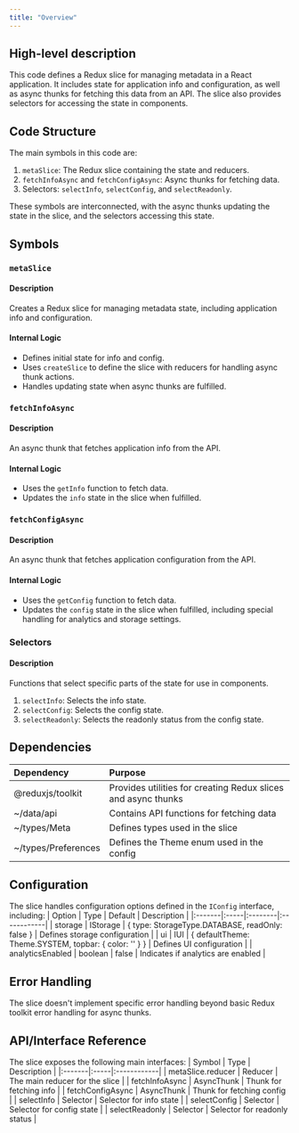 ```yaml
---
title: "Overview"
---
```


## High-level description
This code defines a Redux slice for managing metadata in a React application. It includes state for application info and configuration, as well as async thunks for fetching this data from an API. The slice also provides selectors for accessing the state in components.

## Code Structure
The main symbols in this code are:
1. `metaSlice`: The Redux slice containing the state and reducers.
2. `fetchInfoAsync` and `fetchConfigAsync`: Async thunks for fetching data.
3. Selectors: `selectInfo`, `selectConfig`, and `selectReadonly`.

These symbols are interconnected, with the async thunks updating the state in the slice, and the selectors accessing this state.

## Symbols

### `metaSlice`
#### Description
Creates a Redux slice for managing metadata state, including application info and configuration.

#### Internal Logic
- Defines initial state for info and config.
- Uses `createSlice` to define the slice with reducers for handling async thunk actions.
- Handles updating state when async thunks are fulfilled.

### `fetchInfoAsync`
#### Description
An async thunk that fetches application info from the API.

#### Internal Logic
- Uses the `getInfo` function to fetch data.
- Updates the `info` state in the slice when fulfilled.

### `fetchConfigAsync`
#### Description
An async thunk that fetches application configuration from the API.

#### Internal Logic
- Uses the `getConfig` function to fetch data.
- Updates the `config` state in the slice when fulfilled, including special handling for analytics and storage settings.

### Selectors
#### Description
Functions that select specific parts of the state for use in components.

1. `selectInfo`: Selects the info state.
2. `selectConfig`: Selects the config state.
3. `selectReadonly`: Selects the readonly status from the config state.

## Dependencies
| Dependency | Purpose |
|:-----------|:--------|
| @reduxjs/toolkit | Provides utilities for creating Redux slices and async thunks |
| ~/data/api | Contains API functions for fetching data |
| ~/types/Meta | Defines types used in the slice |
| ~/types/Preferences | Defines the Theme enum used in the config |

## Configuration
The slice handles configuration options defined in the `IConfig` interface, including:
| Option | Type | Default | Description |
|:-------|:-----|:--------|:------------|
| storage | IStorage | { type: StorageType.DATABASE, readOnly: false } | Defines storage configuration |
| ui | IUI | { defaultTheme: Theme.SYSTEM, topbar: { color: '' } } | Defines UI configuration |
| analyticsEnabled | boolean | false | Indicates if analytics are enabled |

## Error Handling
The slice doesn't implement specific error handling beyond basic Redux toolkit error handling for async thunks.

## API/Interface Reference
The slice exposes the following main interfaces:
| Symbol | Type | Description |
|:-------|:-----|:------------|
| metaSlice.reducer | Reducer | The main reducer for the slice |
| fetchInfoAsync | AsyncThunk | Thunk for fetching info |
| fetchConfigAsync | AsyncThunk | Thunk for fetching config |
| selectInfo | Selector | Selector for info state |
| selectConfig | Selector | Selector for config state |
| selectReadonly | Selector | Selector for readonly status |